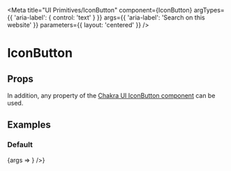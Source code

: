 

<Meta
  title="UI Primitives/IconButton"
  component={IconButton}
  argTypes={{ 'aria-label': { control: 'text' } }}
  args={{ 'aria-label': 'Search on this website' }}
  parameters={{ layout: 'centered' }}
/>

# IconButton

## Props

<ArgsTable of={IconButton} />

In addition, any property of the [Chakra UI IconButton component](https://chakra-ui.com/docs/form/icon-button#props) can be used.

## Examples

### Default

<Preview>
  <Story name="Default">{args => <IconButton {...args} icon={<Icon icon="SearchIcon" />} />}</Story>
</Preview>
